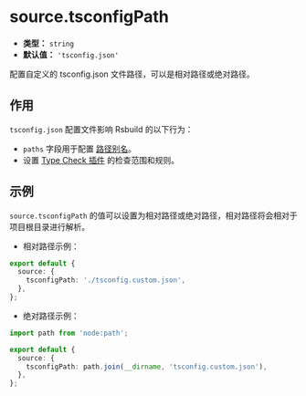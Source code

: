 # source.tsconfigPath

- **类型：** `string`
- **默认值：** `'tsconfig.json'`

配置自定义的 tsconfig.json 文件路径，可以是相对路径或绝对路径。

## 作用

`tsconfig.json` 配置文件影响 Rsbuild 的以下行为：

- `paths` 字段用于配置 [路径别名](/guide/advanced/alias)。
- 设置 [Type Check 插件](/plugins/list/plugin-type-check) 的检查范围和规则。

## 示例

`source.tsconfigPath` 的值可以设置为相对路径或绝对路径，相对路径将会相对于项目根目录进行解析。

- 相对路径示例：

```ts
export default {
  source: {
    tsconfigPath: './tsconfig.custom.json',
  },
};
```

- 绝对路径示例：

```ts
import path from 'node:path';

export default {
  source: {
    tsconfigPath: path.join(__dirname, 'tsconfig.custom.json'),
  },
};
```
